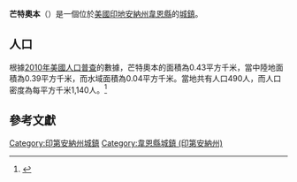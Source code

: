 {{noteTA
|G1=USState
|G2=地名
|G3=Unit
}}
{{Infobox settlement
|name            = 芒特奧本
|native_name = Mount Auburn
|settlement_type          = [[鎮|城鎮]]
|image_skyline            = Mtauburn, Indiana.jpg
|imagesize                = 250px
|image_map                = Wayne County Indiana Incorporated and Unincorporated areas Mount Auburn Highlighted 1851318.svg
|mapsize                  = 250px
|subdivision_type         = [[世界政區索引|國家]]
|subdivision_type1        = [[美国州份|州份]]
|subdivision_type2        = [[印地安納州行政區劃|縣]]
|subdivision_name         = [[美国|美国]]
|subdivision_name1        = [[印地安納州|印地安納州]]
|subdivision_name2        = [[韋恩縣_(印地安納州)|韋恩縣]]
|elevation_ft             = 991
|elevation_m              = 302
|timezone                 = [[北美东部时区|EST]]
|area_total_km2           = 0.43
|area_land_km2            = 0.39
|area_water_km2           = 0.04
|area_total_sq_mi         = 
|area_land_sq_mi          = 
|area_water_sq_mi         = 
|population_as_of         = [[2010年美國人口普查|2010]]
|population_footnotes     = 
|population_total         = 490
|population_density_km2   = auto
|population_density_sq_mi = auto
|utc_offset               = -5
|coordinates              = {{coord|39|48|46|N|85|11|31|W|display=inline,title}}
| coor_pinpoint           = 
| coordinates_footnotes   = 
|timezone_DST             = EDT
|utc_offset_DST           = -4
|postal_code_type         = [[美國郵區編號|郵區編號]]
|postal_code              = 47327
|area_code                = [[北美電話區號765|765]]
|blank_name = [[地名信息系统|GNIS ID]]
|blank_info = 439521<ref name="GNIS">{{cite gnis|439521|Mount Auburn}}</ref>
}}
'''芒特奧本'''（{{lang-en|Mount Auburn}}）是一個位於[[美國|美國]][[印地安納州|印地安納州]][[韋恩縣_(印地安納州)|韋恩縣]]的[[鎮|城鎮]]。

== 人口 ==
根據[[2010年美國人口普查|2010年美國人口普查]]的數據，芒特奧本的面積為0.43平方千米，當中陸地面積為0.39平方千米，而水域面積為0.04平方千米。當地共有人口490人，而人口密度為每平方千米1,140人。<ref name="GR8">{{cite web|url=http://factfinder2.census.gov|publisher=[[美国人口调查局|美国人口调查局]]|accessdate=2011-05-14|title=American FactFinder|archive-date=2013-09-11|archive-url=https://web.archive.org/web/20130911234518/http://factfinder2.census.gov/|dead-url=no}}</ref>

== 參考文獻 ==
{{reflist}}

{{韋恩縣 (印地安納州)}}

{{DEFAULTSORT:Mount Auburn, Indiana}}
[[Category:印第安納州城鎮|Category:印第安納州城鎮]]
[[Category:韋恩縣城鎮_(印第安納州)|Category:韋恩縣城鎮 (印第安納州)]]

{{Indiana-geo-stub}}